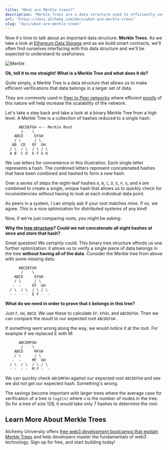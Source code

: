 ```yaml
---
title: "What are Merkle trees?"
description: "Merkle Trees are a data structure used to efficiently verify that data belongs in a larger set of data. They are commonly used in Peer to Peer networks to increase scalability."
url: "https://docs.alchemy.com/docs/what-are-merkle-trees"
slug: "docs/what-are-merkle-trees"
---
```


Now it's time to talk about an important data structure: **Merkle Trees**. As we take a look at [Ethereum Data Storage](/docs/what-is-ethereum) and as we build smart contracts, we'll often find ourselves interfacing with this data structure and we'll be expected to understand its usefulness.

![Merkle](0*u_iZPUmvLRtRvj-1.png)

**Ok, tell it to me straight! What is a Merkle Tree and what does it do?**

Quite simply, a Merkle Tree is a data structure that allows us to make efficient verifications that data belongs in a larger set of data.

They are commonly used in [Peer to Peer networks](/docs/what-are-blockchain-networks) where efficient [proofs](/docs/proof-of-work) of this nature will help increase the scalability of the network.

Let's take a step back and take a look at a binary Merkle Tree from a high level. A Merkle Tree is a collection of hashes reduced to a single hash:

```text
      ABCDEFGH <-- Merkle Root
       /    \
    ABCD     EFGH
    / \      / \
   AB  CD   EF  GH
  / \  / \  / \ / \
  A B  C D  E F G H
```

We use letters for convenience in this illustration. Each single letter represents a hash. The combined letters represent concatenated hashes that have been combined and hashed to form a new hash.

Over a series of steps the eight-leaf hashes `A`, `B`, `C`, `D`, `E`, `F`, `G`, and `H` are combined to create a single, unique hash that allows us to quickly check for inconsistencies without having to look at each individual data point.

As peers in a system, I can simply ask if your root matches mine. If so, we agree. This is a nice optimization for distributed systems of any kind!

Now, if we're just comparing roots, you might be asking:

**Why the [tree structure](/docs/tree-data-structures)? Could we not concatenate all eight hashes at once and store that hash?**

Great question! We certainly could. This binary tree structure affords us one further optimization: it allows us to verify a single piece of data belongs in the tree **without having all of the data**. Consider the Merkle tree from above with some missing data:

```text
      ABCDEFGH
       /    \
    ABCD     EFGH
    / \      / \
   -  -     EF  GH
  / \  / \  / \ / \
  - -  - -  E F -  -
```

**What do we need in order to prove that `E` belongs in this tree?**

Just `F`, `GH`, `ABCD`. We use these to calculate `EF`, `EFGH`, and `ABCDEFGH`. Then we can compare the result to our expected root `ABCDEFGH` .

If something went wrong along the way, we would notice it at the root. For example if we replaced E with M:

```text
      ABCDMFGH
       /    \
    ABCD     MFGH
    / \      / \
   -  -     MF  GH
  / \  / \  / \ / \
  - -  - -  M F -  -
```

We can quickly check `ABCDMFGH` against our expected root `ABCDEFGH` and see we did not get our expected hash. Something's wrong.

The savings become important with larger trees where the average case for verification of a tree is `log2(n)` where `n` is the number of nodes in the tree. So for a tree of size 128, it would take only 7 hashes to determine the root.

## Learn More About Merkle Trees

Alchemy University offers [free web3 development bootcamps that explain Merkle Trees](https://university.alchemy.com/ethereum) and help developers master the fundamentals of web3 technology. Sign up for free, and start building today!

